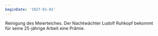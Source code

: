 ```yaml
---
beginDate: '1927-01-01'
---
```


Reinigung des Meierteiches. Der Nachtwächter Ludolf Ruhkopf bekommt für seine
25-jährige Arbeit eine Prämie.
